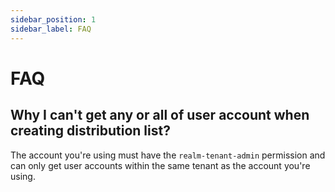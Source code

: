 ```yaml
---
sidebar_position: 1
sidebar_label: FAQ
---
```


# FAQ

## Why I can't get any or all of user account when creating distribution list?

The account you're using must have the `realm-tenant-admin` permission and can only get user accounts within the same tenant as the account you're using.
